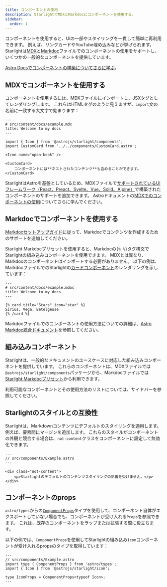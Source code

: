 ```yaml
---
title: コンポーネントの使用
description: StarlightでMDXとMarkdocにコンポーネントを使用する。
sidebar:
  order: 1
---
```


コンポーネントを使用すると、UIの一部やスタイリングを一貫して簡単に再利用できます。
例えば、リンクカードやYouTube埋め込みなどが挙げられます。
Starlightは[MDX](https://mdxjs.com/)と[Markdoc](https://markdoc.dev/)ファイルでのコンポーネントの使用をサポートし、いくつかの一般的なコンポーネントを提供しています。

[Astro Docsでコンポーネントの構築についてさらに学ぶ](https://docs.astro.build/ja/basics/astro-components/)。

## MDXでコンポーネントを使用する

コンポーネントを使用するには、MDXファイルにインポートし、JSXタグとしてレンダリングします。
これらはHTMLタグのように見えますが、`import`文の名前に一致する大文字で始まります：

```mdx
---
# src/content/docs/example.mdx
title: Welcome to my docs
---

import { Icon } from '@astrojs/starlight/components';
import CustomCard from '../../components/CustomCard.astro';

<Icon name="open-book" />

<CustomCard>
	コンポーネントには**ネストされたコンテンツ**も含めることができます。
</CustomCard>
```

StarlightはAstroを基盤としているため、MDXファイルで[サポートされているUIフレームワーク（React、Preact、Svelte、Vue、Solid、Alpine）](https://docs.astro.build/en/core-concepts/framework-components/)で構築されたコンポーネントのサポートを追加できます。
Astroドキュメントの[MDXでのコンポーネントの使用](https://docs.astro.build/en/guides/integrations-guide/mdx/#using-components-in-mdx)についてさらに学んでください。

## Markdocでコンポーネントを使用する

[Markdocセットアップガイド](/ja/guides/authoring-content/#markdoc)に従って、Markdocでコンテンツを作成するためのサポートを追加してください。

Starlight Markdocプリセットを使用すると、Markdocの`{% %}`タグ構文でStarlightの組み込みコンポーネントを使用できます。
MDXとは異なり、Markdocのコンポーネントはインポートする必要がありません。
以下の例は、MarkdocファイルでのStarlightの[カードコンポーネント](/ja/components/cards/)のレンダリングを示しています：

```markdoc
---
# src/content/docs/example.mdoc
title: Welcome to my docs
---

{% card title="Stars" icon="star" %}
Sirius, Vega, Betelgeuse
{% /card %}
```

Markdocファイルでのコンポーネントの使用方法についての詳細は、[Astro Markdoc統合ドキュメント](https://docs.astro.build/en/guides/integrations-guide/markdoc/#render-components)を参照してください。

## 組み込みコンポーネント

Starlightは、一般的なドキュメントのユースケースに対応した組み込みコンポーネントを提供しています。
これらのコンポーネントは、MDXファイルでは`@astrojs/starlight/components`パッケージから、Markdocファイルでは[Starlight Markdocプリセット](/ja/guides/authoring-content/#markdoc)から利用できます。

利用可能なコンポーネントとその使用方法のリストについては、サイドバーを参照してください。

## Starlightのスタイルとの互換性

Starlightは、Markdownコンテンツにデフォルトのスタイリングを適用します。例えば、要素間にマージンを追加します。
これらのスタイルがコンポーネントの外観と競合する場合は、`not-content`クラスをコンポーネントに設定して無効化できます。

```astro 'class="not-content"'
---
// src/components/Example.astro
---

<div class="not-content">
	<p>Starlightのデフォルトのコンテンツスタイリングの影響を受けません。</p>
</div>
```

## コンポーネントのprops

`astro/types`からの[`ComponentProps`](https://docs.astro.build/en/guides/typescript/#componentprops-type)タイプを使用して、コンポーネント自体がエクスポートしていない場合でも、コンポーネントが受け入れる`Props`を参照できます。
これは、既存のコンポーネントをラップまたは拡張する際に役立ちます。

以下の例では、`ComponentProps`を使用してStarlightの組み込み`Icon`コンポーネントが受け入れるpropsのタイプを取得しています：

```astro
---
// src/components/Example.astro
import type { ComponentProps } from 'astro/types';
import { Icon } from '@astrojs/starlight/icon';

type IconProps = ComponentProps<typeof Icon>;
---
```
